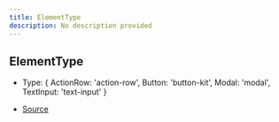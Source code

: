 ```yaml
---
title: ElementType
description: No description provided
---
```


## ElementType

- Type: \{
  ActionRow: 'action\-row',
  Button: 'button\-kit',
  Modal: 'modal',
  TextInput: 'text\-input'
}

- [Source](https://github.com/underctrl-io/commandkit/blob/e7997746676c2b18be64230c918cb998973d18b5/packages/commandkit/src/components/common/element.ts#L6)